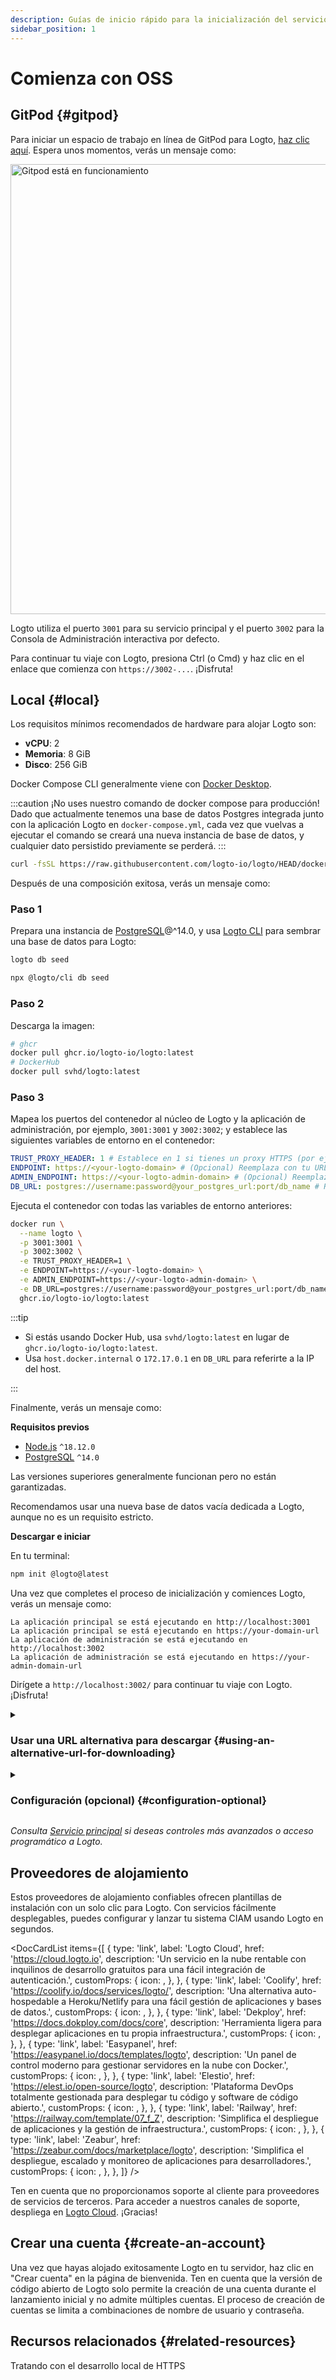 ```yaml
---
description: Guías de inicio rápido para la inicialización del servicio de código abierto (OSS) de Logto.
sidebar_position: 1
---
```




# Comienza con OSS

## GitPod \{#gitpod}

Para iniciar un espacio de trabajo en línea de GitPod para Logto, <a href="https://gitpod.io/#https://github.com/logto-io/demo" target="_blank" rel="noopener">haz clic aquí</a>. Espera unos momentos, verás un mensaje como:

<p>
  <img
    src={gitpodRunning}
    alt="Gitpod está en funcionamiento"
    width="720px"
    style={{ borderRadius: '4px' }}
  />
</p>

Logto utiliza el puerto `3001` para su servicio principal y el puerto `3002` para la Consola de Administración interactiva por defecto.

Para continuar tu viaje con Logto, presiona Ctrl (o Cmd) y haz clic en el enlace que comienza con `https://3002-...`. ¡Disfruta!

## Local \{#local}

Los requisitos mínimos recomendados de hardware para alojar Logto son:

- **vCPU**: 2
- **Memoria**: 8 GiB
- **Disco**: 256 GiB

<Tabs>

<TabItem value="docker-compose" label="Docker Compose">

Docker Compose CLI generalmente viene con [Docker Desktop](https://www.docker.com/products/docker-desktop).

:::caution
¡No uses nuestro comando de docker compose para producción! Dado que actualmente tenemos una base de datos Postgres integrada junto con la aplicación Logto en `docker-compose.yml`, cada vez que vuelvas a ejecutar el comando se creará una nueva instancia de base de datos, y cualquier dato persistido previamente se perderá.
:::

```bash
curl -fsSL https://raw.githubusercontent.com/logto-io/logto/HEAD/docker-compose.yml | docker compose -p logto -f - up
```

Después de una composición exitosa, verás un mensaje como:

</TabItem>

<TabItem value="docker" label="Docker">

<h3>Paso 1</h3>

Prepara una instancia de [PostgreSQL](https://www.postgresql.org/)@^14.0, y usa [Logto CLI](/logto-oss/using-cli) para sembrar una base de datos para Logto:

<Tabs groupId="cmd">

  <TabItem value="cli" label="CLI">

```bash
logto db seed
```

  </TabItem>
  <TabItem value="npx" label="npx">

```bash
npx @logto/cli db seed
```

  </TabItem>

</Tabs>

<h3>Paso 2</h3>

Descarga la imagen:

```bash
# ghcr
docker pull ghcr.io/logto-io/logto:latest
# DockerHub
docker pull svhd/logto:latest
```

<h3>Paso 3</h3>

Mapea los puertos del contenedor al núcleo de Logto y la aplicación de administración, por ejemplo, `3001:3001` y `3002:3002`; y establece las siguientes variables de entorno en el contenedor:

```yml
TRUST_PROXY_HEADER: 1 # Establece en 1 si tienes un proxy HTTPS (por ejemplo, Nginx) frente a Logto
ENDPOINT: https://<your-logto-domain> # (Opcional) Reemplaza con tu URL de endpoint de Logto si estás usando un dominio personalizado
ADMIN_ENDPOINT: https://<your-logto-admin-domain> # (Opcional) Reemplaza con tu URL de administración de Logto si estás usando un dominio personalizado
DB_URL: postgres://username:password@your_postgres_url:port/db_name # Reemplaza con tu DSN de Postgres
```

Ejecuta el contenedor con todas las variables de entorno anteriores:

```bash
docker run \
  --name logto \
  -p 3001:3001 \
  -p 3002:3002 \
  -e TRUST_PROXY_HEADER=1 \
  -e ENDPOINT=https://<your-logto-domain> \
  -e ADMIN_ENDPOINT=https://<your-logto-admin-domain> \
  -e DB_URL=postgres://username:password@your_postgres_url:port/db_name \
  ghcr.io/logto-io/logto:latest
```

:::tip

- Si estás usando Docker Hub, usa `svhd/logto:latest` en lugar de `ghcr.io/logto-io/logto:latest`.
- Usa `host.docker.internal` o `172.17.0.1` en `DB_URL` para referirte a la IP del host.

:::

Finalmente, verás un mensaje como:

</TabItem>

<TabItem value="npm" label="npm-init">

**Requisitos previos**

- [Node.js](https://nodejs.org/) `^18.12.0`
- [PostgreSQL](https://postgresql.org/) `^14.0`

Las versiones superiores generalmente funcionan pero no están garantizadas.

Recomendamos usar una nueva base de datos vacía dedicada a Logto, aunque no es un requisito estricto.

**Descargar e iniciar**

En tu terminal:

```bash
npm init @logto@latest
```

Una vez que completes el proceso de inicialización y comiences Logto, verás un mensaje como:

</TabItem>

</Tabs>

```text
La aplicación principal se está ejecutando en http://localhost:3001
La aplicación principal se está ejecutando en https://your-domain-url
La aplicación de administración se está ejecutando en http://localhost:3002
La aplicación de administración se está ejecutando en https://your-admin-domain-url
```

Dirígete a `http://localhost:3002/` para continuar tu viaje con Logto. ¡Disfruta!

<details>

<summary>

### Usar una URL alternativa para descargar \{#using-an-alternative-url-for-downloading}

</summary>

Si deseas especificar una URL para el archivo zip de Logto, usa la opción `--download-url`. Por ejemplo:

```
npm init @logto@latest -- --download-url=https://github.com/logto-io/logto/releases/download/v1.2.2/logto.tar.gz
```

Ten en cuenta que se necesita el `--` extra para que NPM pase los argumentos.

</details>

<details>

<summary>

### Configuración (opcional) \{#configuration-optional}

</summary>

Logto utiliza variables de entorno para la configuración, junto con soporte para archivos `.env`. Consulta [Configuración](/concepts/core-service/configuration) para un uso detallado y la lista completa de variables.

</details>

_Consulta [Servicio principal](/concepts/core-service) si deseas controles más avanzados o acceso programático a Logto._

## Proveedores de alojamiento

Estos proveedores de alojamiento confiables ofrecen plantillas de instalación con un solo clic para Logto. Con servicios fácilmente desplegables, puedes configurar y lanzar tu sistema CIAM usando Logto en segundos.

<DocCardList
  items={[
    {
      type: 'link',
      label: 'Logto Cloud',
      href: 'https://cloud.logto.io',
      description:
        'Un servicio en la nube rentable con inquilinos de desarrollo gratuitos para una fácil integración de autenticación.',
      customProps: {
        icon: <LogtoIcon />,
      },
    },
    {
      type: 'link',
      label: 'Coolify',
      href: 'https://coolify.io/docs/services/logto/',
      description:
        'Una alternativa auto-hospedable a Heroku/Netlify para una fácil gestión de aplicaciones y bases de datos.',
      customProps: {
        icon: <CoolifyIcon />,
      },
    },
    {
      type: 'link',
      label: 'Dekploy',
      href: 'https://docs.dokploy.com/docs/core',
      description: 'Herramienta ligera para desplegar aplicaciones en tu propia infraestructura.',
      customProps: {
        icon: <DekployIcon />,
      },
    },
    {
      type: 'link',
      label: 'Easypanel',
      href: 'https://easypanel.io/docs/templates/logto',
      description: 'Un panel de control moderno para gestionar servidores en la nube con Docker.',
      customProps: {
        icon: <EasypanelIcon />,
      },
    },
    {
      type: 'link',
      label: 'Elestio',
      href: 'https://elest.io/open-source/logto',
      description:
        'Plataforma DevOps totalmente gestionada para desplegar tu código y software de código abierto.',
      customProps: {
        icon: <ElestioIcon />,
      },
    },
    {
      type: 'link',
      label: 'Railway',
      href: 'https://railway.com/template/07_f_Z',
      description: 'Simplifica el despliegue de aplicaciones y la gestión de infraestructura.',
      customProps: {
        icon: <RailwayIcon />,
      },
    },
    {
      type: 'link',
      label: 'Zeabur',
      href: 'https://zeabur.com/docs/marketplace/logto',
      description:
        'Simplifica el despliegue, escalado y monitoreo de aplicaciones para desarrolladores.',
      customProps: {
        icon: <ZeaburIcon />,
      },
    },
  ]}
/>

Ten en cuenta que no proporcionamos soporte al cliente para proveedores de servicios de terceros. Para acceder a nuestros canales de soporte, despliega en [Logto Cloud](https://cloud.logto.io). ¡Gracias!

## Crear una cuenta \{#create-an-account}

Una vez que hayas alojado exitosamente Logto en tu servidor, haz clic en "Crear cuenta" en la página de bienvenida. Ten en cuenta que la versión de código abierto de Logto solo permite la creación de una cuenta durante el lanzamiento inicial y no admite múltiples cuentas. El proceso de creación de cuentas se limita a combinaciones de nombre de usuario y contraseña.

## Recursos relacionados \{#related-resources}

<Url href="https://blog.logto.io/local-https">Tratando con el desarrollo local de HTTPS</Url>
